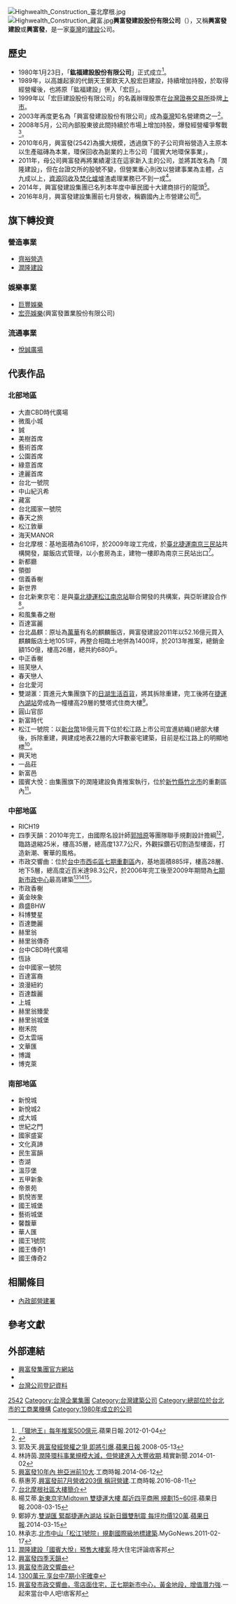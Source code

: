 {{multiple issues|
{{Almanac|time=2019-01-18T00:38:31+00:00}}
{{citation style|time=2019-01-18T00:38:31+00:00}}
{{copyedit|time=2019-01-18T00:38:31+00:00}}
{{prose|time=2019-01-18T00:38:31+00:00}}
{{refimprove|time=2019-01-18T00:38:31+00:00}}
}}
{{Infobox_Company
| local_code_name = TW
| local_code = 12305479
| foundation = 1980年1月23日
| location = {{ROC}}[[台北市|台北市]][[中山區_(臺北市)|中山區]]樂群二路267號10樓
| key_people = 董事長：[[曹淵博|曹淵博]] <br>總經理：[[范華軍|范華軍]]
| industry = 建築工程、不動產開發
| products = 商業大樓、國民住宅、建材、裝潢材料、建設機械
| revenue = [[新台幣|新台幣]] 244.6億元 (2020年)
| net_income = 
| num_employees = 405 (2019年)
| capital = [[新台幣|新台幣]] 129.1億元 (2020年)
| homepage = https://www.highwealthgroup.com.tw/
| company_name = 興富發建設股份有限公司
| company_name_en = Highwealth Construction
| company_logo = Highwealth Construction logo.svg
| company_type = [[上市公司|上市公司]]
| market_information = {{twse|2542}}（1999年上市）
| company_slogan = 
| chairman = 
}}
[[File:Highwealth_Construction_臺北摩根.jpg|thumb]]
[[File:Highwealth_Construction_藏富.jpg|thumb]]'''興富發建設股份有限公司'''（{{Lang-en|Highwealth Construction}}），又稱'''興富發建設'''或'''興富發'''，是一家[[臺灣|臺灣]]的[[建筑施工|建設]]公司。

==歷史==
*1980年1月23日，「'''鈜福建設股份有限公司'''」正式成立<ref>[http://www.appledaily.com.tw/appledaily/article/headline/20120104/33934812 「獵地王」每年推案500億元].蘋果日報.2012-01-04</ref>。
*1989年，以高雄起家的代銷天王鄭欽天入股宏巨建設，持續增加持股，於取得經營權後，也將原「鈜福建設」併入「宏巨」。
*1999年以「宏巨建設股份有限公司」的名義辦理股票在[[台灣證券交易所|台灣證券交易所]]掛牌[[上市|上市]]{{twse|2542}}。
*2003年再度更名為「興富發建設股份有限公司」成為[[臺灣|臺灣]]知名營建商之一<ref>{{Cite web |url=http://www.cna.com.tw/news/afe/201401210425-1.aspx |title=鄭欽天：興富發業績好到不能說 |work=中央社|date=2014-01-21|access-date=2014-06-08 |archive-url=https://web.archive.org/web/20140714162343/http://www.cna.com.tw/news/afe/201401210425-1.aspx |archive-date=2014-07-14 |dead-url=yes }}</ref>。
*2008年5月，公司內部股東彼此間持續於市場上增加持股，爆發經營權爭奪戰<ref>郭及天.[http://www.appledaily.com.tw/appledaily/article/finance/20080513/30545129/ 興富發經營權之爭 即將引爆].[[蘋果日報|蘋果日報]].2008-05-13</ref>。
*2010年6月，興富發(2542)為擴大規模，透過旗下的子公司齊裕營造入主原本以生產磁磚為本業，環保回收為副業的上市公司「國賓大地環保事業」{{twse|1808}}，
*2011年，母公司興富發再將業績灌注在這家新入主的公司，並將其改名為「潤隆建設」，但在台證交所的股號不變，但營業重心則改以營建事業為主體，占九成以上，[[資源回收|資源回收]]及[[焚化爐|焚化爐]]爐渣處理業務已不到一成<ref>林詩茵.[http://www.moneydj.com/KMDJ/News/NewsViewer.aspx?a=9efe3ee6-6724-477b-b3a6-a37b5077fb50#ixzz4ISFCY266 潤隆環科事業規模大減，但營建進入大豐收期].精實新聞.2014-01-02</ref>。
*2014年，興富發建設集團已名列本年度中華民國十大建商排行的龍頭<ref>[http://www.chinatimes.com/newspapers/20140612000188-260206 興富發10年內 拚亞洲前10大].工商時報.2014-06-12</ref>。
*2016年8月，興富發建設集團前七月營收，稱霸國內上市營建公司<ref>蔡惠芳.[http://www.chinatimes.com/newspapers/20160811000189-260206 興富發前7月營收203億 稱冠營建].工商時報.2016-08-11</ref>。

== 旗下轉投資 ==
=== 營造事業 ===
* [[齊裕營造|齊裕營造]]
* [[潤隆建設|潤隆建設]]

=== 娛樂事業 ===
* [[巨豐娛樂|巨豐娛樂]]
* [[宏亮娛樂|宏亮娛樂]](興富發置業股份有限公司)
=== 流通事業 ===
* [[悅誠廣場|悅誠廣場]]

== 代表作品 ==
===北部地區===
*大直CBD時代廣場
*微風小城
*誠
*美樹首席
*藝術首席
*公園首席
*綠意首席
*達麗首席
*台北一號院
*中山紀汎希
*藏富
*台北國家一號院
*春天之旅
*松江敦華
*海天MANOR
*台北摩根：基地面積為610坪，於2009年竣工完成，於[[臺北捷運|臺北捷運]][[南京三民站|南京三民站]]共構開發，屬飯店式管理，以小套房為主，建物一樓即為南京三民站出口<ref>[http://www.mygo.com/community/index/seq/1000080/%E5%8F%B0%E5%8C%97%E6%91%A9%E6%A0%B9 台北摩根社區大樓簡介]{{dead link}}</ref>。
*新都廳
*領御
*信義香榭
*新世界
*台北新東京宅：是與[[臺北捷運|臺北捷運]][[松江南京站|松江南京站]]聯合開發的共構案，與亞昕建設合作<ref>楊艾蒂.[http://www.appledaily.com.tw/appledaily/article/property/20080315/30354092 新東京宅Midtown 雙捷運大樓 鄰近四平商圈 規劃15~60坪].蘋果日報.2008-03-15</ref>。
*和風集春之樹
*百達富麗
*台北晶麒：原址為[[萬華|萬華]]有名的麒麟飯店，興富發建設2011年以52.16億元買入麒麟飯店土地1051坪，再整合相臨土地併為1400坪，於2013年推案，總銷金額150億，樓高26層，總共約680戶。
*中正香榭
*班芙戀人
*春天戀人
*台北愛河
*雙湖滙：買進元大集團旗下的[[日湖生活百貨|日湖生活百貨]]，將其拆除重建，完工後將在[[捷運內湖站|捷運內湖站]]旁成為一幢樓高29層的雙塔式住商大樓<ref>鄭婷方.[http://www.appledaily.com.tw/appledaily/article/property/20140315/35702573/ 雙湖匯 緊鄰捷運內湖站 採新日鐵雙制震 每坪均價120萬].[[蘋果日報|蘋果日報]].2014-03-15</ref>。
*圓山官邸
*新富時代
*松江一號院：以[[新台幣|新台幣]]18億元買下位於松江路上市公司宜進紡織({{twse|1457}})總部大樓後，拆除重建，興建成地表22層的大坪數豪宅建築，目前是松江路上的明顯地標<ref>林承志.[http://www.mygonews.com/news/detail/news_id/3860/%E5%8C%97%E5%B8%82%E4%B8%AD%E5%B1%B1%E3%80%8C%E6%9D%BE%E6%B1%9F1%E8%99%9F%E9%99%A2%E3%80%8D%E8%A6%8F%E5%8A%83%E5%9C%8B%E9%9A%9B%E7%B4%9A%E5%9C%B0%E6%A8%99%E5%BB%BA%E7%AF%89 北市中山「松江1號院」規劃國際級地標建築].MyGoNews.2011-02-17</ref>。
*興天地
*一品莊
*新富邑
*國賓大悅：由集團旗下的潤隆建設負責推案執行，位於[[新竹縣|新竹縣]][[竹北市|竹北市]]的重劃區內<ref>[http://jimmylu1974.pixnet.net/blog/post/41274263 潤隆建設「國賓大悅」預售大樓案].陸大住宅評論痞客邦</ref>。
===中部地區===
*RICH19
*四季天韻：2010年完工，由國際名設計師[[郭旭原|郭旭原]]等團隊聯手規劃設計擔綱<ref>[https://www.myfun.tw/show-250616.html#content-body 興富發四季天韻]</ref>，臨路退縮25米，樓高35層，總高度137.7公尺，外觀採鑽石切割造型樓面，打造新潮、奢華的風格。
*市政交響曲：位於[[台中市|台中市]][[西屯區|西屯區]][[臺中市第七期市地重劃區|七期重劃區]]內，基地面積885坪，樓高28層、地下5層，總高度近百米達98.3公尺，於2006年完工後至2009年期間為[[臺中市第七期市地重劃區#主要建築及高層住宅列表|七期新市政中心]]最高建築<ref>[https://www.myfun.tw/show-250611.html 興富發市政交響曲]</ref><ref>[https://home.appledaily.com.tw/article/index/20150109/36317105/ 1300萬元 享台中7期小宅確幸]{{dead link}}</ref><ref>[http://zi23202260.pixnet.net/blog/post/171163812 興富發市政交響曲，零店面住宅，正七期新市中心，黃金地段，增值潛力強].一起來當台中人吧!痞客邦</ref>。
*市政香榭
*黃金映象
*鼎盛BHW
*科博雙星
*百達艷麗
*赫里翁
*赫里翁傳奇
*台中CBD時代廣場
*恆詠
*台中國家一號院
*百達富裔
*浪漫紐約
*百達馥麗
*上城
*赫里翁臻愛
*赫里翁城堡
*樹禾院
*亞太雲端
*文華匯
*博識
*博克萊

===南部地區===
*新悅城
*新悅城2
*成大城
*世紀之門
*國家盛宴
*文化真諦
*民生富韻
*杏湖
*溫莎堡
*五甲新象
*帝景苑
*凱悅峇里
*國王城堡
*藝術城堡
*馨馥華
*華人匯
*國王1號院
*國王傳奇1
*國王傳奇2

== 相關條目 ==
*[[內政部營建署|內政部營建署]]

==參考文獻==
{{Reflist}}

==外部連結==
*[https://www.highwealthgroup.com.tw/ 興富發集團官方網站]
*{{facebook|highwealthlife|興富發 品味生活誌}}
*[https://data.bznk.com/70442768-%E5%AE%8F%E4%BA%AE%E5%A8%9B%E6%A8%82%E8%82%A1%E4%BB%BD%E6%9C%89%E9%99%90%E5%85%AC%E5%8F%B8 台灣公司登記資料]

[[Category:臺灣證券交易所上市公司|2542]]
[[Category:台灣企業集團|Category:台灣企業集團]]
[[Category:台灣建築公司|Category:台灣建築公司]]
[[Category:總部位於台北市的工商業機構|Category:總部位於台北市的工商業機構]]
[[Category:1980年成立的公司|Category:1980年成立的公司]]